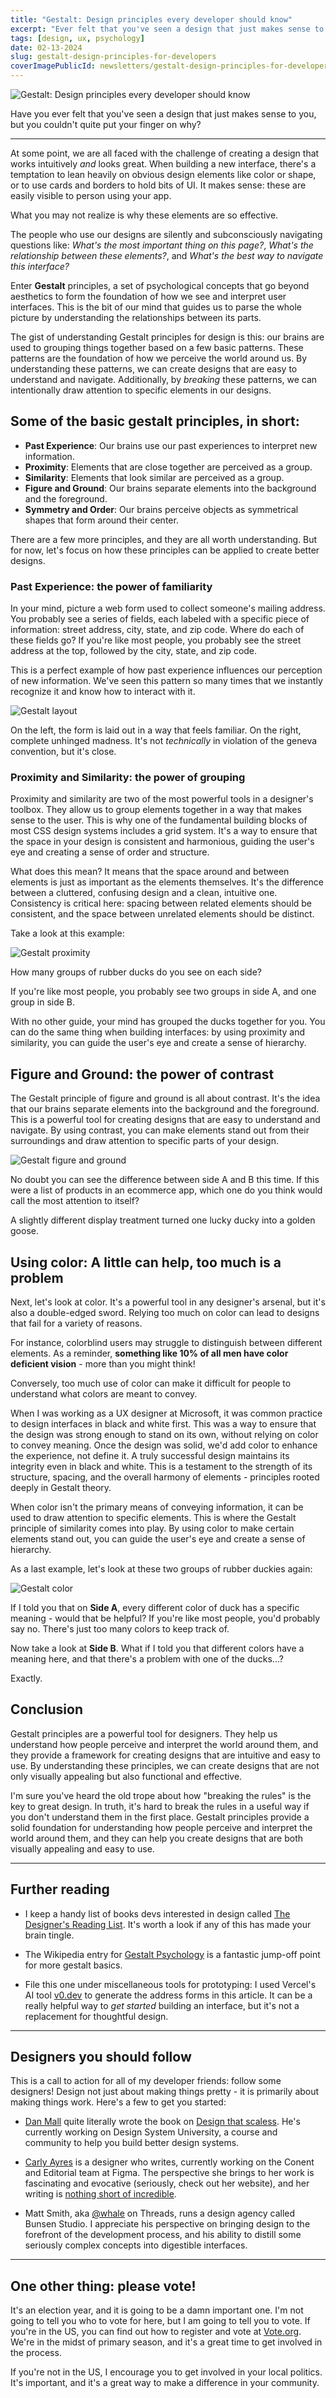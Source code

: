 ```yaml
---
title: "Gestalt: Design principles every developer should know"
excerpt: "Ever felt that you've seen a design that just makes sense to you, but you couldn't quite put your finger on why? There's rules for that. Let's talk about Gestalt"
tags: [design, ux, psychology]
date: 02-13-2024
slug: gestalt-design-principles-for-developers
coverImagePublicId: newsletters/gestalt-design-principles-for-developers/cover
---
```


<Image
  publicId="newsletters/gestalt-design-principles-for-developers/cover"
  alt="Gestalt: Design principles every developer should know"
/>

Have you ever felt that you've seen a design that just makes sense to you, but you couldn't quite put your finger on why?

---

At some point, we are all faced with the challenge of creating a design that works intuitively _and_ looks great. When building a new interface, there's a temptation to lean heavily on obvious design elements like color or shape, or to use cards and borders to hold bits of UI. It makes sense: these are easily visible to person using your app.

What you may not realize is why these elements are so effective.

The people who use our designs are silently and subconsciously navigating questions like: _What's the most important thing on this page?_, _What's the relationship between these elements?_, and _What's the best way to navigate this interface?_

Enter **Gestalt** principles, a set of psychological concepts that go beyond aesthetics to form the foundation of how we see and interpret user interfaces. This is the bit of our mind that guides us to parse the whole picture by understanding the relationships between its parts.

The gist of understanding Gestalt principles for design is this: our brains are used to grouping things together based on a few basic patterns. These patterns are the foundation of how we perceive the world around us. By understanding these patterns, we can create designs that are easy to understand and navigate. Additionally, by _breaking_ these patterns, we can intentionally draw attention to specific elements in our designs.

## Some of the basic gestalt principles, in short:

- **Past Experience**: Our brains use our past experiences to interpret new information.
- **Proximity**: Elements that are close together are perceived as a group.
- **Similarity**: Elements that look similar are perceived as a group.
- **Figure and Ground**: Our brains separate elements into the background and the foreground.
- **Symmetry and Order**: Our brains perceive objects as symmetrical shapes that form around their center.

There are a few more principles, and they are all worth understanding. But for now, let's focus on how these principles can be applied to create better designs.

### Past Experience: the power of familiarity

In your mind, picture a web form used to collect someone's mailing address. You probably see a series of fields, each labeled with a specific piece of information: street address, city, state, and zip code. Where do each of these fields go? If you're like most people, you probably see the street address at the top, followed by the city, state, and zip code.

This is a perfect example of how past experience influences our perception of new information. We've seen this pattern so many times that we instantly recognize it and know how to interact with it.

<Image
  publicId="newsletters/gestalt-design-principles-for-developers/gestalt-layout"
  alt="Gestalt layout"
  caption="One of these should feel natural."
/>

On the left, the form is laid out in a way that feels familiar. On the right, complete unhinged madness. It's not _technically_ in violation of the geneva convention, but it's close.

### Proximity and Similarity: the power of grouping

Proximity and similarity are two of the most powerful tools in a designer's toolbox. They allow us to group elements together in a way that makes sense to the user. This is why one of the fundamental building blocks of most CSS design systems includes a grid system. It's a way to ensure that the space in your design is consistent and harmonious, guiding the user's eye and creating a sense of order and structure.

What does this mean? It means that the space around and between elements is just as important as the elements themselves. It's the difference between a cluttered, confusing design and a clean, intuitive one. Consistency is critical here: spacing between related elements should be consistent, and the space between unrelated elements should be distinct.

Take a look at this example:

<Image
  publicId="newsletters/gestalt-design-principles-for-developers/gestalt-proximity"
  alt="Gestalt proximity"
  caption="Without thinking too hard, you can probably tell which elements are related to each other."
/>

How many groups of rubber ducks do you see on each side?

If you're like most people, you probably see two groups in side A, and one group in side B.

With no other guide, your mind has grouped the ducks together for you. You can do the same thing when building interfaces: by using proximity and similarity, you can guide the user's eye and create a sense of hierarchy.

## Figure and Ground: the power of contrast

The Gestalt principle of figure and ground is all about contrast. It's the idea that our brains separate elements into the background and the foreground. This is a powerful tool for creating designs that are easy to understand and navigate. By using contrast, you can make elements stand out from their surroundings and draw attention to specific parts of your design.

<Image
  publicId="newsletters/gestalt-design-principles-for-developers/gestalt-figure-ground"
  alt="Gestalt figure and ground"
  caption="The figure and ground principle is a powerful tool for creating designs that are easy to understand and navigate."
/>

No doubt you can see the difference between side A and B this time. If this were a list of products in an ecommerce app, which one do you think would call the most attention to itself?

A slightly different display treatment turned one lucky ducky into a golden goose.

## Using color: A little can help, too much is a problem
Next, let's look at color. It's a powerful tool in any designer's arsenal, but it's also a double-edged sword. Relying too much on color can lead to designs that fail for a variety of reasons.

For instance, colorblind users may struggle to distinguish between different elements. As a reminder, **something like 10% of all men have color deficient vision** - more than you might think!

Conversely, too much use of color can make it difficult for people to understand what colors are meant to convey.

When I was working as a UX designer at Microsoft, it was common practice to design interfaces in black and white first. This was a way to ensure that the design was strong enough to stand on its own, without relying on color to convey meaning. Once the design was solid, we'd add color to enhance the experience, not define it. A truly successful design maintains its integrity even in black and white. This is a testament to the strength of its structure, spacing, and the overall harmony of elements - principles rooted deeply in Gestalt theory.

When color isn't the primary means of conveying information, it can be used to draw attention to specific elements. This is where the Gestalt principle of similarity comes into play. By using color to make certain elements stand out, you can guide the user's eye and create a sense of hierarchy.

As a last example, let's look at these two groups of rubber duckies again:

<Image
  publicId="newsletters/gestalt-design-principles-for-developers/gestalt-color"
  alt="Gestalt color"
  caption="Color can be used to draw attention to specific elements."
/>

If I told you that on **Side A**, every different color of duck has a specific meaning - would that be helpful? If you're like most people, you'd probably say no. There's just too many colors to keep track of.

Now take a look at **Side B**. What if I told you that different colors have a meaning here, and that there's a problem with one of the ducks...?

Exactly.

## Conclusion

Gestalt principles are a powerful tool for designers. They help us understand how people perceive and interpret the world around them, and they provide a framework for creating designs that are intuitive and easy to use. By understanding these principles, we can create designs that are not only visually appealing but also functional and effective.

I'm sure you've heard the old trope about how "breaking the rules" is the key to great design. In truth, it's hard to break the rules in a useful way if you don't understand them in the first place. Gestalt principles provide a solid foundation for understanding how people perceive and interpret the world around them, and they can help you create designs that are both visually appealing and easy to use.


---

## Further reading

- I keep a handy list of books devs interested in design called [The Designer's Reading List](https://hardcover.app/@irreverentmike/lists/the-designers-reading-list). It's worth a look if any of this has made your brain tingle.

- The Wikipedia entry for [Gestalt Psychology](https://en.wikipedia.org/wiki/Gestalt_psychology) is a fantastic jump-off point for more gestalt basics.

- File this one under miscellaneous tools for prototyping: I used Vercel's AI tool [v0.dev](https://v0.dev/) to generate the address forms in this article. It can be a really helpful way to _get started_ building an interface, but it's not a replacement for thoughtful design.

---


## Designers you should follow

This is a call to action for all of my developer friends: follow some designers! Design not just about making things pretty - it is primarily about making things work. Here's a few to get you started:

- [Dan Mall](https://danmall.com/) quite literally wrote the book on [Design that scaless](https://amzn.to/48hj7fc). He's currently working on Design System University, a course and community to help you build better design systems.

- [Carly Ayres](https://www.carlyayres.com/) is a designer who writes, currently working on the Conent and Editorial team at Figma. The perspective she brings to her work is fascinating and evocative (seriously, check out her website), and her writing is [nothing short of incredible](https://www.figma.com/blog/the-new-vernacular-of-work/).

- Matt Smith, aka [@whale](https://www.threads.net/@whale) on Threads, runs a design agency called Bunsen Studio. I appreciate his perspective on bringing design to the forefront of the development process, and his ability to distill some seriously complex concepts into digestible interfaces.

---

## One other thing: please vote!

It's an election year, and it is going to be a damn important one. I'm not going to tell you who to vote for here, but I am going to tell you to vote. If you're in the US, you can find out how to register and vote at [Vote.org](https://vote.org). We're in the midst of primary season, and it's a great time to get involved in the process.

If you're not in the US, I encourage you to get involved in your local politics. It's important, and it's a great way to make a difference in your community.


